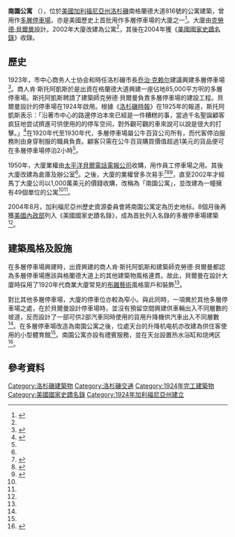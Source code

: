 {{Infobox NRHP 
  | name = 南格蘭德大道816號
  | nrhp_type = 
  | image = Building at 816 South Grand Avenue, Los Angeles.JPG
  | caption = 2008年的南園公寓
  | location = {{USA}}[[加利福尼亞州|加利福尼亞州]][[洛杉磯|洛杉磯]]南格蘭德大道816號
  | lat_degrees = 34
  | lat_minutes = 2
  | lat_seconds = 50
  | lat_direction = N
  | long_degrees = 118
  | long_minutes = 15
  | long_seconds = 30
  | long_direction = W
  | locmapin = California
  | area =
  | built =1924年
| architect= 亞力克·庫爾萊特、克勞德·貝爾曼
| architecture=[[布雜藝術|布雜藝術]]
 | added = 2004年12月2日
 | governing_body = 私有
 | refnum=04001075
<ref name="nris">{{NRISref|2008a}}</ref>
| designated_other1 = Los Angeles
| designated_other1_number = 748
}}
'''南園公寓''' （{{lang-en|South Park Lofts}}），位於[[美國|美國]][[加利福尼亞州|加利福尼亞州]][[洛杉磯|洛杉磯]]南格蘭德大道816號的公寓建築，曾用作[[多層停車場|多層停車場]]，亦是美國歷史上首批用作多層停車場的大廈之一<ref name=Secret>{{cite news|title=Downtown's Best-Kept Secret|publisher=Los Angeles Downtown News|date=2008-05-19|url=http://www.downtownnews.com/articles/2008/05/19/development/estate13.txt|accessdate=2016-07-02|archive-date=2012-04-15|archive-url=https://archive.is/20120415135624/http://www.downtownnews.com/articles/2008/05/19/development/estate13.txt|dead-url=yes}}</ref>。大廈由[[克勞德·貝爾曼|克勞德·貝爾曼]]設計。2002年大廈改建為公寓<ref name=Secret/>，其後在2004年獲《[[美國國家史蹟名錄|美國國家史蹟名錄]]》收錄。
==歷史==
1923年，市中心商务人士协会和時任洛杉磯市長[[乔治·克赖尔|乔治·克赖尔]]建議興建多層停車場<ref name=Lofty>{{cite news|author=Bob Pool|title=The State: Lofty Designation for a Downtown Garage; A structure the helped propel L.A.'s car culture gains landmark status. It has been converted to rentals, with a familiar beef: too little parking|publisher=Los Angeles Times|date=2004-08-07}}</ref>。商人肯·斯托阿凱斯於是出資在格蘭德大道興建一座佔地85,000平方呎的多層停車場。斯托阿凱斯聘請了建築師克勞德·貝爾曼負責多層停車場的建設工程。貝爾曼設計的停車場在1924年啟用。根據《[[洛杉磯時報|洛杉磯時報]]》在1925年的報道，斯托阿凱斯表示：「沿著市中心的路邊停泊本來已經是一件糟糕的事，當過千名聖誕顧客疯狂地尝试擠進可供使用的的停车空间，對外觀可觀的車來說可以說是很大的打擊。」<ref>{{cite news|title=Parking During Shopping Costly|work=Los Angeles Times|date=1925-12-06}}</ref>在1920年代至1930年代，多層停車場屬公牛百貨公司所有，而代客停泊服務則由身穿制服的職員負責。顧客只需在公牛百貨購買價值超過1美元的貨品便可在多層停車場停泊2小時<ref name=Lofty/>。

1950年，大廈業權由[[太平洋貝爾電話電報公司|太平洋貝爾電話電報公司]]收購，用作員工停車場之用。其後大廈改建為倉庫及辦公室<ref name=Lofty/>。之後，大廈的業權曾多次易手<ref>{{cite news|title=Downtown Building Leased for More Than $6.5 Million|publisher=Los Angeles Times|date=1980-11-02}}</ref><ref>{{cite news|title=McDade Gets L.A. Building|publisher=Los Angeles Times|date=1980-11-20}}</ref><ref>{{cite news|title=Grand Avenue Building Sold to Partnership|publisher=Los Angeles Times|date=1985-07-07}}</ref>，直至2002年才經馬丁大廈公司以1,000萬美元的價錢收購，改稱為「南園公寓」，並改建為一幢擁有49個單位的公寓<ref name=Secret/><ref name=Lofty/>。

2004年8月，加利福尼亞州歷史資源委員會將南園公寓定為历史地标。8個月後再獲[[美國內政部|美國內政部]]列入《美國國家史蹟名錄》，成為首批列入名錄的多層停車場建築<ref name=Lofty/>。

==建築風格及設施==
在多層停車場興建時，出資興建的商人肯·斯托阿凱斯和建築師克勞德·貝爾曼都認為多層停車場應該與格蘭德大道上的其他建築物風格連貫。故此，貝爾曼在設計大廈時採用了1920年代商業大廈常見的[[布雜藝術|布雜藝術]]風格窗戶和裝飾<ref name=Lofty/>。

對比其他多層停車場，大廈的停車位亦較為窄小。與此同時，一項異於其他多層停車場之處，在於貝爾曼設計停車場時，並沒有預留空間興建供車輛出入不同層數的坡道，反而設計了一部可供2部汽車同時使用的貨用升降機供汽車出入不同層數<ref name=Lofty/>。在多層停車場改造為南園公寓之後，位處天台的升降机电机亦改建為供住客使用的小型體育館<ref name=Lofty/>。南園公寓亦設有禮賓服務，並在天台設置热水浴缸和烧烤区<ref>{{cite web|title=South Park Lofts|publisher=Martin Building Company|url=http://www.southparklofts.net/|access-date=2016-07-02|archive-date=2018-03-22|archive-url=https://web.archive.org/web/20180322095750/http://southparklofts.net/|dead-url=no}}</ref>。

==參考資料==
{{reflist}}
{{DEFAULTSORT:South Park Lofts}}
[[Category:洛杉磯建築物|Category:洛杉磯建築物]]
[[Category:洛杉磯交通|Category:洛杉磯交通]]
[[Category:1924年完工建築物|Category:1924年完工建築物]]
[[Category:美國國家史蹟名錄|Category:美國國家史蹟名錄]]
[[Category:1924年加利福尼亞州建立|Category:1924年加利福尼亞州建立]]